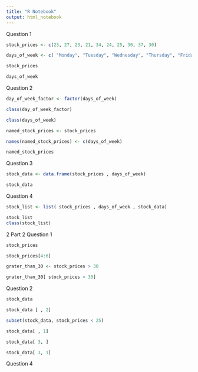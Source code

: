 ```yaml
---
title: "R Notebook"
output: html_notebook
---
```

Question 1
```r
stock_prices <- c(23, 27, 23, 21, 34, 24, 25, 30, 37, 30)
```

```r
days_of_week <- c( "Monday", "Tuesday", "Wednesday", "Thursday", "Friday","Monday", "Tuesday", "Wednesday", "Thursday", "Friday")
```

```r
stock_prices
```

```r
days_of_week
```
Question 2
```r
day_of_week_factor <- factor(days_of_week)
```

```r
class(day_of_week_factor)
```

```r
class(days_of_week)
```
```r
named_stock_prices <- stock_prices
```
```r
names(named_stock_prices) <- c(days_of_week)
```

```r
named_stock_prices
```

Question 3

```r
stock_data <- data.frame(stock_prices , days_of_week)
```

```r
stock_data
```

Question 4

```r
stock_list <- list( stock_prices , days_of_week , stock_data)
```
```r
stock_list
class(stock_list)
```
2 Part 2 
Question 1

```r
stock_prices
```
```r
stock_prices[4:6]
```
```r
grater_than_30 <- stock_prices > 30

```
```r
grater_than_30[ stock_prices > 30]
```

Question 2

```r
stock_data
```

```r
stock_data [ , 2]
```

```r
subset(stock_data, stock_prices < 25)
```
```r
stock_data[ , 1]
```

```r
stock_data[ 3, ]
```
```r
stock_data[ 3, 1]
```

Question 4
